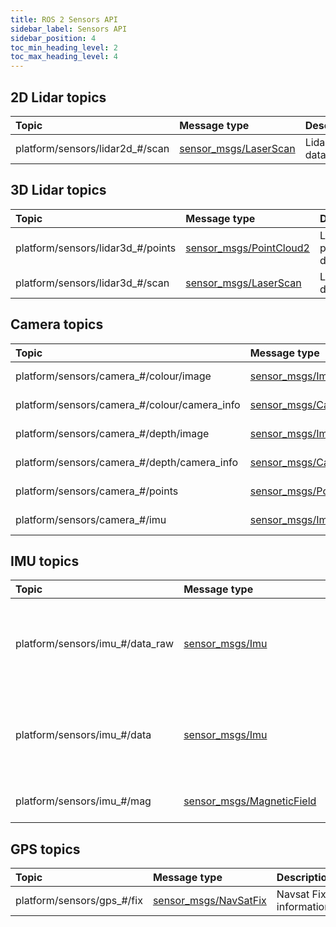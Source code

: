 ```yaml
---
title: ROS 2 Sensors API
sidebar_label: Sensors API
sidebar_position: 4
toc_min_heading_level: 2
toc_max_heading_level: 4
---
```



## 2D Lidar topics

| Topic                           | Message type                                                                                                 | Description     | QoS                                       |
| :------------------------------ | :----------------------------------------------------------------------------------------------------------- | :-------------- | :---------------------------------------- |
| platform/sensors/lidar2d_#/scan | [sensor_msgs/LaserScan](https://github.com/ros2/common_interfaces/blob/humble/sensor_msgs/msg/LaserScan.msg) | Lidar scan data | [System Default](overview#system-default) |

## 3D Lidar topics

| Topic                             | Message type                                                                                                     | Description           | QoS                                       |
| :-------------------------------- | :--------------------------------------------------------------------------------------------------------------- | :-------------------- | :---------------------------------------- |
| platform/sensors/lidar3d_#/points | [sensor_msgs/PointCloud2](https://github.com/ros2/common_interfaces/blob/humble/sensor_msgs/msg/PointCloud2.msg) | Lidar pointcloud data | [System Default](overview#system-default) |
| platform/sensors/lidar3d_#/scan   | [sensor_msgs/LaserScan](https://github.com/ros2/common_interfaces/blob/humble/sensor_msgs/msg/LaserScan.msg)     | Lidar scan data       | [System Default](overview#system-default) |

## Camera topics

| Topic                                        | Message type                                                                                                     | Description     | QoS                                       |
| :------------------------------------------- | :--------------------------------------------------------------------------------------------------------------- | :-------------- | :---------------------------------------- |
| platform/sensors/camera_#/colour/image       | [sensor_msgs/Image](https://github.com/ros2/common_interfaces/blob/humble/sensor_msgs/msg/Image.msg)             | Raw RGB image   | [System Default](overview#system-default) |
| platform/sensors/camera_#/colour/camera_info | [sensor_msgs/CameraInfo](https://github.com/ros2/common_interfaces/blob/humble/sensor_msgs/msg/CameraInfo.msg)   | Camera Info     | [System Default](overview#system-default) |
| platform/sensors/camera_#/depth/image        | [sensor_msgs/Image](https://github.com/ros2/common_interfaces/blob/humble/sensor_msgs/msg/Image.msg)             | Raw depth image | [System Default](overview#system-default) |
| platform/sensors/camera_#/depth/camera_info  | [sensor_msgs/CameraInfo](https://github.com/ros2/common_interfaces/blob/humble/sensor_msgs/msg/CameraInfo.msg)   | Camera Info     | [System Default](overview#system-default) |
| platform/sensors/camera_#/points             | [sensor_msgs/PointCloud2](https://github.com/ros2/common_interfaces/blob/humble/sensor_msgs/msg/PointCloud2.msg) | Pointcloud data | [System Default](overview#system-default) |
| platform/sensors/camera_#/imu                | [sensor_msgs/Imu](https://github.com/ros2/common_interfaces/blob/humble/sensor_msgs/msg/Imu.msg)                 | IMU data        | [System Default](overview#system-default) |

## IMU topics

| Topic                           | Message type                                                                                                         | Description                                                              | QoS                                       |
| :------------------------------ | :------------------------------------------------------------------------------------------------------------------- | :----------------------------------------------------------------------- | :---------------------------------------- |
| platform/sensors/imu_#/data_raw | [sensor_msgs/Imu](https://github.com/ros2/common_interfaces/blob/humble/sensor_msgs/msg/Imu.msg)                     | Raw IMU orientation, angular velocity, and linear acceleration data      | [Sensor Data](overview#sensor-data)       |
| platform/sensors/imu_#/data     | [sensor_msgs/Imu](https://github.com/ros2/common_interfaces/blob/humble/sensor_msgs/msg/Imu.msg)                     | Filtered IMU orientation, angular velocity, and linear acceleration data | [System Default](overview#system-default) |
| platform/sensors/imu_#/mag      | [sensor_msgs/MagneticField](https://github.com/ros2/common_interfaces/blob/humble/sensor_msgs/msg/MagneticField.msg) | IMU magnetic field data                                                  | [System Default](overview#system-default) |

## GPS topics

| Topic                      | Message type                                                                                                 | Description            | QoS                                       |
| :------------------------- | :----------------------------------------------------------------------------------------------------------- | :--------------------- | :---------------------------------------- |
| platform/sensors/gps_#/fix | [sensor_msgs/NavSatFix](https://github.com/ros2/common_interfaces/blob/humble/sensor_msgs/msg/NavSatFix.msg) | Navsat Fix information | [System Default](overview#system-default) |


